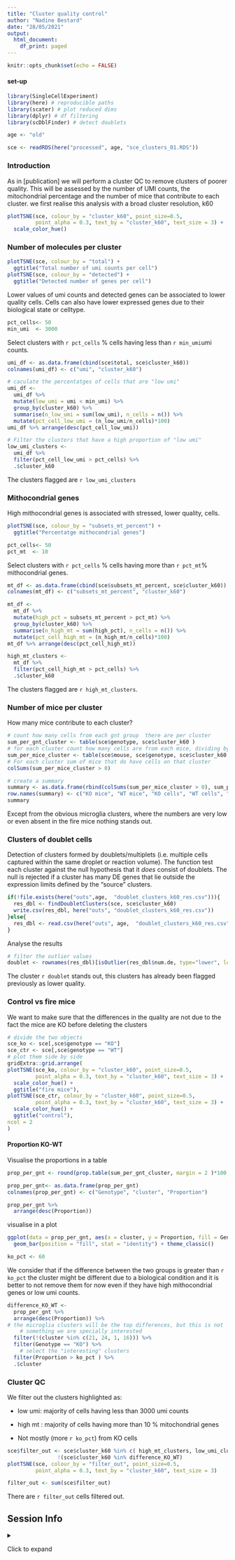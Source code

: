 ```yaml
---
title: "Cluster quality control"
author: "Nadine Bestard"
date: "28/05/2021"
output:
  html_document:
    df_print: paged
---
```


```r
knitr::opts_chunk$set(echo = FALSE)
```

#### set-up

```r
library(SingleCellExperiment)
library(here) # reproducible paths
library(scater) # plot reduced dims
library(dplyr) # df filtering
library(scDblFinder) # detect doublets
```

```r
age <- "old"
```
```r
sce <- readRDS(here("processed", age, "sce_clusters_01.RDS"))
```

### Introduction

As in [publication] we will perform a cluster QC to remove clusters of poorer quality. This will be assessed by the number of UMI counts, the mitochondrial percentage and the number of mice that contribute to each cluster. 
we first realise this analysis with a broad cluster resolution, k60 

```r
plotTSNE(sce, colour_by = "cluster_k60", point_size=0.5,
         point_alpha = 0.3, text_by = "cluster_k60", text_size = 3) +
  scale_color_hue() 
```


### Number of molecules per cluster

```r
plotTSNE(sce, colour_by = "total") + 
  ggtitle("Total number of umi counts per cell")
plotTSNE(sce, colour_by = "detected") +
  ggtitle("Detected number of genes per cell")
```

Lower values of umi counts and detected genes can be associated to lower quality cells. Cells can also have lower expressed genes due to their biological state or celltype.


```r
pct_cells<- 50
min_umi  <- 3000
```


Select clusters with `r pct_cells` % cells having less than `r min_umi`umi counts.

```r
umi_df <- as.data.frame(cbind(sce$total, sce$cluster_k60))
colnames(umi_df) <- c("umi", "cluster_k60")

# caculate the percentatges of cells that are "low umi"
umi_df <- 
  umi_df %>% 
  mutate(low_umi = umi < min_umi) %>% 
  group_by(cluster_k60) %>% 
  summarise(n_low_umi = sum(low_umi), n_cells = n()) %>%
  mutate(pct_cell_low_umi = (n_low_umi/n_cells)*100) 
umi_df %>% arrange(desc(pct_cell_low_umi))

# Filter the clusters that have a high proportion of "low umi"
low_umi_clusters <- 
  umi_df %>% 
  filter(pct_cell_low_umi > pct_cells) %>% 
  .$cluster_k60
```
The clusters flagged are `r low_umi_clusters`

### Mithocondrial genes

High mithocondrial genes is associated with stressed, lower quality, cells.

```r
plotTSNE(sce, colour_by = "subsets_mt_percent") + 
  ggtitle("Percentatge mithocondrial genes")
```

```r
pct_cells<- 50
pct_mt  <- 10
```


Select clusters with `r pct_cells` % cells having more than `r pct_mt`% mithocondrial genes.

```r
mt_df <- as.data.frame(cbind(sce$subsets_mt_percent, sce$cluster_k60))
colnames(mt_df) <- c("subsets_mt_percent", "cluster_k60")

mt_df <- 
  mt_df %>% 
  mutate(high_pct = subsets_mt_percent > pct_mt) %>% 
  group_by(cluster_k60) %>% 
  summarise(n_high_mt = sum(high_pct), n_cells = n()) %>% 
  mutate(pct_cell_high_mt = (n_high_mt/n_cells)*100)
mt_df %>% arrange(desc(pct_cell_high_mt))

high_mt_clusters <- 
  mt_df %>% 
  filter(pct_cell_high_mt > pct_cells) %>% 
  .$cluster_k60

```

The clusters flagged are `r high_mt_clusters`.

### Number of mice per cluster

How many mice contribute to each cluster?

```r
# count how many cells from each gnt group  there are per cluster
sum_per_gnt_cluster <- table(sce$genotype, sce$cluster_k60 )
# for each cluster count how many cells are from each mice, dividing by KO and WT mice
sum_per_mice_cluster <- table(sce$mouse, sce$genotype, sce$cluster_k60 )
# For each cluster sum of mice that do have cells on that cluster
colSums(sum_per_mice_cluster > 0)

# create a summary 
summary <- as.data.frame(rbind(colSums(sum_per_mice_cluster > 0), sum_per_gnt_cluster, colSums(sum_per_gnt_cluster)))
row.names(summary) <- c("KO mice", "WT mice", "KO cells", "WT cells", "total cells")
summary
```

Except from the obvious microglia clusters, where the numbers are very low or even absent in the fire mice nothing stands out. 


### Clusters of doublet cells

Detection of clusters formed by doublets/multiplets (i.e. multiple cells captured within the same droplet or reaction volume). The function test each cluster against the null hypothesis that it _does_ consist of doublets. The null is rejected if a cluster has many DE genes that lie outside the expression limits defined by the “source” clusters.

```r
if(!file.exists(here("outs",age,  "doublet_clusters_k60_res.csv"))){
  res_dbl <- findDoubletClusters(sce, sce$cluster_k60)
  write.csv(res_dbl, here("outs", "doublet_clusters_k60_res.csv"))
}else{
  res_dbl <- read.csv(here("outs", age,  "doublet_clusters_k60_res.csv"))
}
```

Analyse the results
```r
# filter the outlier values
doublet <- rownames(res_dbl)[isOutlier(res_dbl$num.de, type="lower", log=TRUE)]
```

The cluster `r doublet` stands out, this clusters has already been flagged previously as lower quality. 



### Control vs fire mice

We want to make sure that the differences in the quality are not due to the fact the mice are KO before deleting the clusters

```r
# divide the two objects
sce_ko <- sce[,sce$genotype == "KO"]
sce_ctr <- sce[,sce$genotype == "WT"]
# plot them side by side
gridExtra::grid.arrange(
plotTSNE(sce_ko, colour_by = "cluster_k60", point_size=0.5,
         point_alpha = 0.3, text_by = "cluster_k60", text_size = 3) +
  scale_color_hue() +
  ggtitle("fire mice"),
plotTSNE(sce_ctr, colour_by = "cluster_k60", point_size=0.5,
         point_alpha = 0.3, text_by = "cluster_k60", text_size = 3) +
  scale_color_hue() +
  ggtitle("control"), 
ncol = 2
)
```

#### Proportion KO-WT

Visualise the proportions in a table
```r
prop_per_gnt <- round(prop.table(sum_per_gnt_cluster, margin = 2 )*100, 2)

prop_per_gnt<- as.data.frame(prop_per_gnt)
colnames(prop_per_gnt) <- c("Genotype", "cluster", "Proportion")

prop_per_gnt %>% 
  arrange(desc(Proportion))

```


visualise in a plot
```r
ggplot(data = prop_per_gnt, aes(x = cluster, y = Proportion, fill = Genotype)) +
  geom_bar(position = "fill", stat = "identity") + theme_classic() 

```


```r
ko_pct <- 60
```

We consider that if the difference between the two groups is greater than 
`r ko_pct` the cluster might be different due to a biological condition
and it is better to not remove them for now even if they have high mithocondrial
genes or low umi counts. 

```r
difference_KO_WT <-
  prop_per_gnt %>% 
  arrange(desc(Proportion)) %>% 
# the microglia clusters will be the top differences, but this is not 
    # something we are specially interested
  filter(!(cluster %in% c(21, 24, 1, 16))) %>% 
  filter(Genotype == "KO") %>% 
    # select the "interesting" clusters
  filter(Proportion > ko_pct ) %>% 
  .$cluster
```

### Cluster QC

We filter out the clusters highlighted as:

-    low umi: majority of cells having less than 3000 umi counts

-   high mt : majority of cells having more than 10 % mitochondrial genes

-   Not mostly (more `r ko_pct`) from KO cells

```r
sce$filter_out <- sce$cluster_k60 %in% c( high_mt_clusters, low_umi_clusters) &
                !(sce$cluster_k60 %in% difference_KO_WT)
plotTSNE(sce, colour_by = "filter_out", point_size=0.5,
         point_alpha = 0.3, text_by = "cluster_k60", text_size = 3) 

filter_out <- sum(sce$filter_out)
```

There are `r filter_out` cells filtered out. 

## Session Info

<details>

<summary>

Click to expand

</summary>

```r
sessionInfo()
```

</details>
